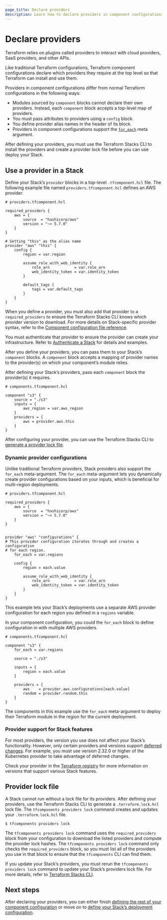 ```yaml
---
page_title: Declare providers
description: Learn how to declare providers in component configurations.
---
```


# Declare providers

Terraform relies on plugins called providers to interact with cloud providers, SaaS providers, and other APIs.

Like traditional Terraform configurations, Terraform component configurations declare which providers they require at the top level so that Terraform can install and use them.

Providers in component configurations differ from normal Terraform configurations in the following ways:
* Modules sourced by `component` blocks cannot declare their own providers. Instead, each `component` block accepts a top-level map of providers.
* You must pass attributes to providers using a `config` block.
* You define provider alias names in the header of its block.
* Providers in component configurations support the [`for_each`](/terraform/language/meta-arguments/for_each) meta argument.

After defining your providers, you must use the Terraform Stacks CLI to install the providers and create a provider lock file before you can use deploy your Stack.

## Use a provider in a Stack

Define your Stack’s `provider` blocks in a top-level `.tfcomponent.hcl` file. The following example file named `providers.tfcomponent.hcl` defines an AWS provider.

```hcl
# providers.tfcomponent.hcl

required_providers {
    aws = {
        source  = "hashicorp/aws"
        version = "~> 5.7.0"
    }
}

# Setting "this" as the alias name
provider "aws" "this" {
    config {
        region = var.region

        assume_role_with_web_identity {
            role_arn           = var.role_arn
            web_identity_token = var.identity_token
        }

        default_tags {
            tags = var.default_tags
        }
    }
}
```

When you define a provider, you must also add that provider to a `required_providers` to ensure the Terraform Stacks CLI knows which provider version to download. For more details on Stack-specific provider syntax, refer to the [Component configuration file reference](/terraform/language/stacks/reference/tfcomponent).

You must authenticate that provider to ensure the provider can create your infrastructure. Refer to [Authenticate a Stack](/terraform/language/stacks/deploy/authenticate) for details and examples.

After you define your providers, you can pass them to your Stack’s `component` blocks. A `component` block accepts a mapping of provider names to the provider(s) on which your component’s module relies.

After defining your Stack’s providers, pass each `component` block the provider(s) it requires.

```hcl
# components.tfcomponent.hcl

component "s3" {
    source = "./s3"
    inputs = {
        aws_region = var.aws_region
    }
    providers = {
        aws = provider.aws.this
    }
}
```

After configuring your provider, you can use the Terraform Stacks CLI to [generate a provider lock file](/terraform/language/stacks/reference/tfcomponents-cli#tfcomponent-providers-lock-command).

### Dynamic provider configurations

Unlike traditional Terraform providers, Stack providers also support the `for_each` meta-argument. The `for_each` meta-argument lets you dynamically create provider configurations based on your inputs, which is beneficial for multi-region deployments.

```hcl
# providers.tfcomponent.hcl

required_providers {
    aws = {
        source  = "hashicorp/aws"
        version = "~> 5.7.0"
    }
}


provider "aws" "configurations" {
# This provider configuration iterates through and creates a configuration
# for each region.
    for_each = var.regions

    config {
        region = each.value

        assume_role_with_web_identity {
            role_arn           = var.role_arn
            web_identity_token = var.identity_token
        }
    }
}
```

This example lets your Stack’s deployments use a separate AWS provider configuration for each region you defined in a `regions` variable.

In your component configuration, you could the `for_each` block to define configuration in with multiple AWS providers.


```hcl
# components.tfcomponent.hcl

component "s3" {
    for_each = var.regions

    source = "./s3"

    inputs = {
        region = each.value
    }

    providers = {
        aws    = provider.aws.configurations[each.value]
        random = provider.random.this
    }
}
```

The components in this example use the `for_each` meta-argument to deploy their Terraform module in the region for the current deployment.

### Provider support for Stack features

For most providers, the version you use does not affect your Stack’s functionality. However, only certain providers and versions support [deferred changes](/terraform/cloud-docs/stacks/deploy/plans#deferred-changes). For example, you must use version 2.32.0 or higher of the Kubernetes provider to take advantage of deferred changes.

Check your provider in the [Terraform registry](https://registry.terraform.io/) for more information on versions that support various Stack features.

## Provider lock file

A Stack cannot run without a lock file for its providers. After defining your providers, use the Terraform Stacks CLI to generate a `.terraform.lock.hcl` lock file. The `tfcomponents providers lock` command creates and updates your `.terraform.lock.hcl` file.

```shell-session
$ tfcomponents providers lock
```

The `tfcomponents providers lock` command uses the `required_providers` block from your configuration to download the listed providers and compute the provider lock hashes. The `tfcomponents providers lock` command only checks the `required_providers` block, so you must list all of the providers you use in that block to ensure that the `tfcomponents` CLI can find them.

If you update your Stack’s providers, you must rerun the `tfcomponents providers lock` command to update your Stack’s providers lock file. For more details, refer to [Terraform Stacks CLI](/terraform/language/stacks/reference/tfcomponents-cli).

## Next steps

After declaring your providers, you can either finish [defining the rest of your component configuration](/terraform/language/stacks/component/config) or move on to [define your Stack’s deployment configuration](/terraform/language/stacks/deploy/config).
